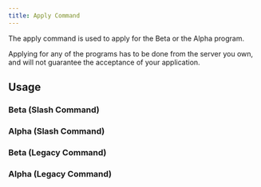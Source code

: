 ```yaml
---
title: Apply Command
---
```



The apply command is used to apply for the Beta or the Alpha program.

<Aside type="caution" title="Note!">
  Applying for any of the programs has to be done from the server you own, and will not guarantee the acceptance of your application.
</Aside>

## Usage

### Beta (Slash Command)

<ApplyCommand 
    isSlashCommand={true} 
    verified={false}
    program="beta"
/>


### Alpha (Slash Command)

<ApplyCommand 
    isSlashCommand={true} 
    verified={false}
    program="alpha"
/>


### Beta (Legacy Command)

<ApplyCommand 
    isSlashCommand={false} 
    verified={false}
    program="beta"
/>


### Alpha (Legacy Command)

<ApplyCommand 
    isSlashCommand={false} 
    verified={false}
    program="alpha"
/>

